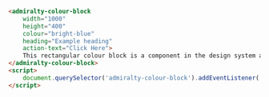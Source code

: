```html
<admiralty-colour-block
    width="1000"
    height="400"
    colour="bright-blue"
    heading="Example heading"
    action-text="Click Here">
    This rectangular colour block is a component in the design system and we hope you enjoy it.
</admiralty-colour-block>
<script>
    document.querySelector('admiralty-colour-block').addEventListener('colourBlockLinkClicked', () => console.log('colourBlockLinkClicked'));
</script>
```
